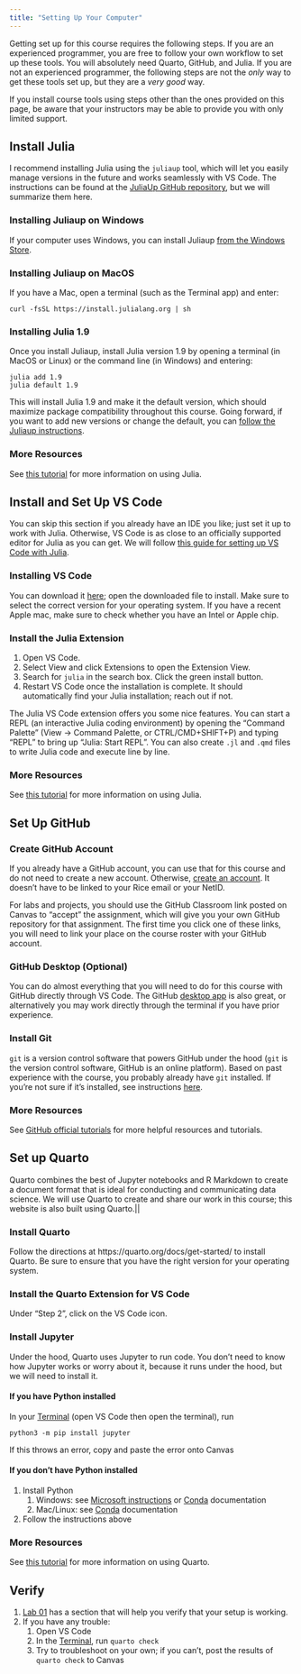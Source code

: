 ```yaml
---
title: "Setting Up Your Computer"
---
```


Getting set up for this course requires the following steps.
If you are an experienced programmer, you are free to follow your own workflow to set up these tools.
You will absolutely need Quarto, GitHub, and Julia.
If you are not an experienced programmer, the following steps are not the _only_ way to get these tools set up, but they are a _very good_ way.

If you install course tools using steps other than the ones provided on this page, be aware that your instructors may be able to provide you with only limited support.

## Install Julia

I recommend installing Julia using the `juliaup` tool, which will let you easily manage versions in the future and works seamlessly with VS Code.
The instructions can be found at the [JuliaUp GitHub repository](https://github.com/JuliaLang/juliaup), but we will summarize them here.

### Installing Juliaup on Windows

If your computer uses Windows, you can install Juliaup [from the Windows Store](https://www.microsoft.com/store/apps/9NJNWW8PVKMN).

### Installing Juliaup on MacOS

If you have a Mac, open a terminal (such as the Terminal app) and enter:
```shell
curl -fsSL https://install.julialang.org | sh
```

### Installing Julia 1.9

Once you install Juliaup, install Julia version 1.9 by opening a terminal (in MacOS or Linux) or the command line (in Windows) and entering:
```shell
julia add 1.9
julia default 1.9
```

This will install Julia 1.9 and make it the default version, which should maximize package compatibility throughout this course.
Going forward, if you want to add new versions or change the default, you can [follow the Juliaup instructions](https://github.com/JuliaLang/juliaup#using-juliaup).

### More Resources

See [this tutorial](tutorials/julia-basics.qmd) for more information on using Julia.

## Install and Set Up VS Code

You can skip this section if you already have an IDE you like; just set it up to work with Julia.
Otherwise, VS Code is as close to an officially supported editor for Julia as you can get.
We will follow [this guide for setting up VS Code with Julia](https://www.julia-vscode.org/docs/dev/gettingstarted/).

### Installing VS Code

You can download it [here](https://code.visualstudio.com/download); open the downloaded file to install.
Make sure to select the correct version for your operating system.
If you have a recent Apple mac, make sure to check whether you have an Intel or Apple chip.

### Install the Julia Extension

1. Open VS Code. 
2. Select View and click Extensions to open the Extension View. 
3. Search for `julia` in the search box. Click the green install button.
4. Restart VS Code once the installation is complete. It should automatically find your Julia installation; reach out if not.

The Julia VS Code extension offers you some nice features.
You can start a REPL (an interactive Julia coding environment) by opening the "Command Palette" (View -> Command Palette, or CTRL/CMD+SHIFT+P) and typing "REPL" to bring up "Julia: Start REPL". 
You can also create `.jl` and `.qmd` files to write Julia code and execute line by line.

### More Resources

See [this tutorial](tutorials/julia-basics.qmd) for more information on using Julia.

## Set Up GitHub

### Create GitHub Account

If you already have a GitHub account, you can use that for this course and do not need to create a new account.
Otherwise, [create an account](https://github.com/join). It doesn't have to be linked to your Rice email or your NetID.

For labs and projects, you should use the GitHub Classroom link posted on Canvas to "accept" the assignment, which will give you your own GitHub repository for that assignment.
The first time you click one of these links, you will need to link your place on the course roster with your GitHub account.

### GitHub Desktop (Optional)

You can do almost everything that you will need to do for this course with GitHub directly through VS Code.
The GitHub [desktop app](https://desktop.github.com/) is also great, or alternatively you may work directly through the terminal if you have prior experience.

### Install Git

`git` is a version control software that powers GitHub under the hood (`git` is the version control software, GitHub is an online platform).
Based on past experience with the course, you probably already have `git` installed.
If you're not sure if it's installed, see instructions [here](https://github.com/git-guides/install-git).

### More Resources

See [GitHub official tutorials](tutorials/github.qmd) for more helpful resources and tutorials.

## Set up Quarto

Quarto combines the best of Jupyter notebooks and R Markdown to create a document format that is ideal for conducting and communicating data science.
We will use Quarto to create and share our work in this course; this website is also built using Quarto.||

### Install Quarto

Follow the directions at https://quarto.org/docs/get-started/ to install Quarto.
Be sure to ensure that you have the right version for your operating system.

### Install the Quarto Extension for VS Code

Under "Step 2", click on the VS Code icon.

### Install Jupyter

Under the hood, Quarto uses Jupyter to run code.
You don't need to know how Jupyter works or worry about it, because it runs under the hood, but we will need to install it.

#### If you have Python installed

In your [Terminal](https://code.visualstudio.com/docs/terminal/basics) (open VS Code then open the terminal), run

```shell
python3 -m pip install jupyter
```

If this throws an error, copy and paste the error onto Canvas

#### If you don't have Python installed

1. Install Python
    1. Windows: see [Microsoft instructions](https://learn.microsoft.com/en-us/windows/python/beginners) or [Conda](https://docs.conda.io/en/latest/miniconda.html) documentation
    1. Mac/Linux: see [Conda](https://docs.conda.io/en/latest/miniconda.html) documentation
1. Follow the instructions above

### More Resources

See [this tutorial](tutorials/quarto.qmd) for more information on using Quarto.

## Verify

1. [Lab 01](labs/lab01.qmd) has a section that will help you verify that your setup is working.
1. If you have any trouble:
    1. Open VS Code
    1. In the [Terminal](https://code.visualstudio.com/docs/terminal/basics), run `quarto check`
    1. Try to troubleshoot on your own; if you can't, post the results of `quarto check` to Canvas